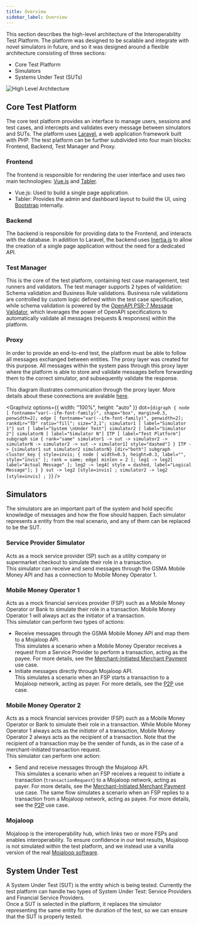 ```yaml
---
title: Overview
sidebar_label: Overview
---
```


This section describes the high-level architecture of the Interoperability Test
Platform. The platform was designed to be scalable and integrate with novel
simulators in future, and so it was designed around a flexible architecture
consisting of three sections:

- Core Test Platform
- Simulators
- Systems Under Test (SUTs)

![High Level Architecture](/img/architecture_high_level.png)

## Core Test Platform

The core test platform provides an interface to manage users, sessions and test
cases, and intercepts and validates every message between simulators and SUTs.
The platform uses [Laravel](https://laravel.com/), a web application framework
built with PHP. The test platform can be further subdivided into four main
blocks: Frontend, Backend, Test Manager and Proxy.

### Frontend

The frontend is responsible for rendering the user interface and uses two main
technologies: [Vue.js](https://vuejs.org/) and [Tabler](https://tabler.io/).

- Vue.js: Used to build a single page application.
- Tabler: Provides the admin and dashboard layout to build the UI, using
  [Bootstrap](https://getbootstrap.com/) internally.

### Backend

The backend is responsible for providing data to the Frontend, and interacts
with the database. In addition to Laravel, the backend uses
[Inertia.js](https://inertiajs.com/) to allow the creation of a single page
application without the need for a dedicated API.

### Test Manager

This is the core of the test platform, containing test case management, test
runners and validators. The test manager supports 2 types of validation: Schema
validation and Business Rule validations. Business rule validations are
controlled by custom logic defined within the test case specification, while
schema validation is powered by the
[OpenAPI PSR-7 Message Validator](https://github.com/thephpleague/openapi-psr7-validator),
which leverages the power of OpenAPI specifications to automatically validate
all messages (requests & responses) within the platform.

### Proxy

In order to provide an end-to-end test, the platform must be able to follow all
messages exchanged between entities. The proxy layer was created for this
purpose. All messages within the system pass through this proxy layer where the
platform is able to store and validate messages before forwarding them to the
correct simulator, and subsequently validate the response.

This diagram illustrates communication through the proxy layer. More details
about these connections are avalable [here](/architecture/connections).


<Graphviz
  options={{ width: "100%", height: "auto" }}
  dot={`
    digraph {
      node [ fontname="var(--ifm-font-family)", shape="box", margin=0.3, penwidth=2];
      edge [ fontname="var(--ifm-font-family)", penwidth=2];
      rankdir="TD"
      ratio="fill";
      size="3,1";
      simulator1 [ label="Simulator 1"]
      sut [ label="System \nUnder Test"]
      simulator2 [ label="Simulator 2"]
      simulatorN [ label="Simulator N"]
      ITP [ label="Test Platform"]
      subgraph sim {
        rank="same"
        simulator1 -> sut -> simulator2 -> simulatorN -> simulator2 -> sut -> simulator1[ style="dashed"]
      }
      ITP -> {simulator1 sut simulator2 simulatorN} [dir="both"]
      subgraph cluster_key {
        style=invis;
        {
          node [ width=0.5, height=0.3, label="", style="invis" ];
          rank = same;
          edge[ minlen = 2 ];
          leg1 -> leg2[ label="Actual Message" ];
          leg2 -> leg4[ style = dashed, label="Logical Message"];
        }
      }
      sut -> leg2 [style=invis] ;
      simulator2 -> leg2 [style=invis] ;
    }
`}
/>

## Simulators

The simulators are an important part of the system and hold specific knowledge
of messages and how the flow should happen. Each simulator represents a entity
from the real scenario, and any of them can be replaced to be the SUT.

### Service Provider Simulator

Acts as a mock service provider (SP) such as a utility company or supermarket
checkout to simulate their role in a transaction.<br /> This simulator can
receive and send messages through the GSMA Mobile Money API and has a connection
to Mobile Money Operator 1.

### Mobile Money Operator 1

Acts as a mock financial services provider (FSP) such as a Mobile Money Operator
or Bank to simulate their role in a transaction. Mobile Money Operator 1 will
always act as the initiator of a transaction.<br /> This simulator can perform
two types of actions:

- Receive messages through the GSMA Mobile Money API and map them to a Mojaloop
  API.<br /> This simulates a scenario when a Mobile Money Operator receives a
  request from a Service Provider to perform a transaction, acting as the payee.
  For more details, see the [Merchant-Initiated Merchant Payment](/usecases/list#mimp)
  use case.
- Initiate messages directly through Mojaloop API.<br /> This simulates a
  scenario when an FSP starts a transaction to a Mojaloop network, acting as
  payer. For more details, see the [P2P](/usecases/list#p2p) use case.

### Mobile Money Operator 2

Acts as a mock financial services provider (FSP) such as a Mobile Money Operator
or Bank to simulate their role in a transaction. While Mobile Money Operator 1
always acts as the _initiator_ of a transaction, Mobile Money Operator 2 always
acts as the recipient of a transaction. Note that the recipient of a transaction
may be the sender of funds, as in the case of a merchant-initiated transaction
request.<br /> This simulator can perform one action:

- Send and receive messages through the Mojaloop API.<br /> This simulates a
  scenario when an FSP receives a request to initiate a transaction
  (`transactionRequest`) to a Mojaloop network, acting as payer. For more
  details, see the [Merchant-Initiated Merchant Payment](/usecases/list#mimp) use case.
  The same flow simulates a scenario when an FSP replies to a transaction from a
  Mojaloop network, acting as payee. For more details, see the
  [P2P](/usecases/list#p2p) use case.

### Mojaloop

Mojaloop is the interoperability hub, which links two or more FSPs and enables
interoperability. To ensure confidence in our test results, Mojaloop is not
simulated within the test platform, and we instead use a vanilla version of the
real [Mojaloop software](https://mojaloop.io/).

## System Under Test

A System Under Test (SUT) is the entity which is being tested. Currently the
test platform can handle two types of System Under Test: Service Providers and
Financial Service Providers.<br /> Once a SUT is selected in the platform, it
replaces the simulator representing the same entity for the duration of the
test, so we can ensure that the SUT is properly tested.
